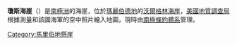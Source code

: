 {{coord|74|46|S|110|20|W|source:GNIS|display=title}}

'''瓊斯海崖'''（{{lang-en|Jones Bluffs}}）是[[南極洲|南極洲]]的海崖，位於[[瑪麗伯德地|瑪麗伯德地]]的[[沃爾格林海岸|沃爾格林海岸]]，[[美國地質調查局|美國地質調查局]]根據測量和該國海軍的空中照片繪入地圖，現時由[[南極條約體系|南極條約體系]]管理。

{{DEFAULTSORT:Jones Bluffs}}
[[Category:馬里伯地懸崖|Category:馬里伯地懸崖]]


{{MarieByrdLand-geo-stub}}